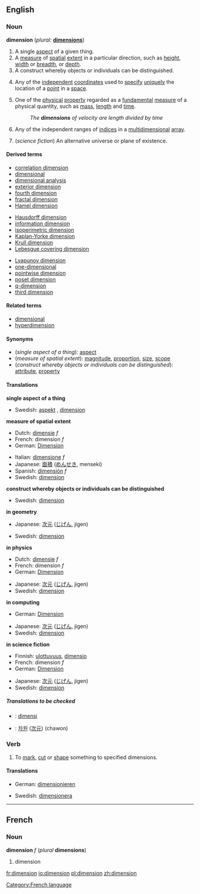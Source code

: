 ==English==

===Noun===
{{wikipedia}}
'''dimension''' (''plural:'' '''[[dimensions]]''')
#A single [[aspect]] of a given thing.
#A [[measure]] of [[spatial]] [[extent]] in a particular direction, such as [[height]], [[width]] or [[breadth]],  or [[depth]].
#A construct whereby objects or individuals can be distinguished.
#{{geometry}} Any of the [[independent]] [[coordinate]]s used to [[specify]] [[unique]]ly the location of a [[point]] in a [[space]].
#{{physics}} One of the [[physical]] [[property]] regarded as a [[fundamental]] [[measure]] of a physical quantity, such as [[mass]], [[length]] and [[time]].
#:''The '''dimensions''' of velocity are length divided by time''
#{{computing}} Any of the independent ranges of [[index|indices]] in a [[multidimensional]] [[array]].
#(''science fiction'') An alternative universe or plane of existence.

====Derived terms====
{{3column-top}}
*[[correlation dimension]]
*[[dimensional]]
*[[dimensional analysis]]
*[[exterior dimension]]
*[[fourth dimension]]
*[[fractal dimension]]
*[[Hamel dimension]]
{{3column-mid}}
*[[Hausdorff dimension]]
*[[information dimension]]
*[[isoperimetric dimension]]
*[[Kaplan-Yorke dimension]]
*[[Krull dimension]]
*[[Lebesgue covering dimension]]
{{3column-mid}}
*[[Lyapunov dimension]]
*[[one-dimensional]]
*[[pointwise dimension]]
*[[poset dimension]]
*[[q-dimension]]
*[[third dimension]]
{{3column-end}}

====Related terms====
*[[dimensional]]
*[[hyperdimension]]

====Synonyms====
*(''single aspect of a thing''): [[aspect]]
*(''measure of spatial extent''): [[magnitude]], [[proportion]], [[size]], [[scope]]
*(''construct whereby objects or individuals can be distinguished''): [[attribute]], [[property]]

====Translations====

'''single aspect of a thing'''
{{top}}
{{mid}}
*Swedish: [[aspekt]] {{c}}, [[dimension#Swedish|dimension]] {{c}}
{{bottom}}

'''measure of spatial extent'''
{{top}}
*Dutch: [[dimensie]] ''f''
*French: dimension ''f''
*German: [[Dimension]] {{f}}
{{mid}}
*Italian: [[dimensione]] ''f''
*Japanese: [[面積]] ([[めんせき]], menseki)
*Spanish: [[dimensión]] ''f''
*Swedish: [[dimension#Swedish|dimension]] {{c}}
{{bottom}}

'''construct whereby objects or individuals can be distinguished'''
{{top}}
{{mid}}
*Swedish: [[dimension#Swedish|dimension]] {{c}}
{{bottom}}

'''in geometry'''
{{top}}
*Japanese: [[次元]] ([[じげん]], jigen)
{{mid}}
*Swedish: [[dimension#Swedish|dimension]] {{c}}
{{bottom}}

'''in physics'''
{{top}}
*Dutch: [[dimensie]] ''f''
*French: dimension ''f''
*German: [[Dimension]] {{f}}
{{mid}}
*Japanese: [[次元]] ([[じげん]], jigen)
*Swedish: [[dimension#Swedish|dimension]] {{c}}
{{bottom}}

'''in computing'''
{{top}}
*German: [[Dimension]] {{f}}
{{mid}}
*Japanese: [[次元]] ([[じげん]], jigen)
*Swedish: [[dimension#Swedish|dimension]] {{c}}
{{bottom}}

'''in science fiction'''
{{top}}
*Finnish: [[ulottuvuus]], [[dimensio]]
*French: dimension ''f''
*German: [[Dimension]] {{f}}
{{mid}}
*Japanese: [[次元]] ([[じげん]], jigen)
*Swedish: [[dimension#Swedish|dimension]] {{c}}
{{bottom}}

=====Translations to be checked=====
<!--Remove this section once all of the translations below have been moved into the tables above.-->
{{checktrans}}

*{{ttbc|Indonesian}}: [[dimensi]]
*{{ttbc|Korean}}: [[차원]] ([[次元]]) (chawon)

===Verb===
{{en-infl-reg-consonant|dimension||}}

# {{transitive}} To [[mark]], [[cut]] or [[shape]] something to specified dimensions.

====Translations====
{{top}}
*German: [[dimensionieren]]
{{mid}}
*Swedish: [[dimensionera]]
{{bottom}}

----

==French==
[[Category:French language]]

===Noun===
'''dimension''' ''f'' (''plural'' '''dimensions''')

#dimension

[[fr:dimension]]
[[io:dimension]]
[[pl:dimension]]
[[zh:dimension]]